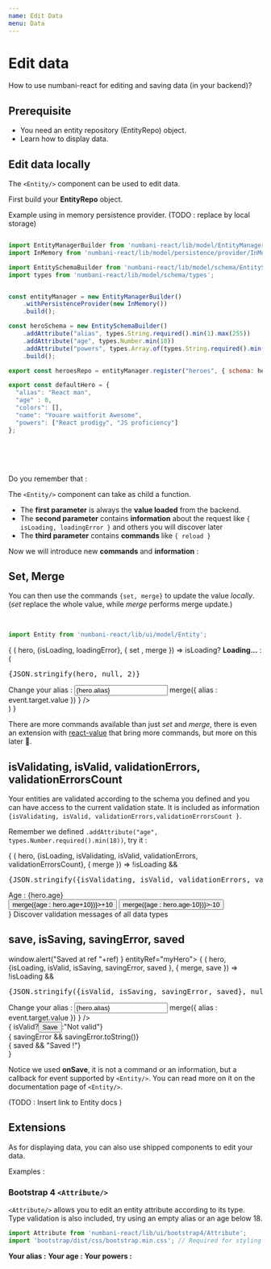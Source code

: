 ```yaml
---
name: Edit Data
menu: Data
---
```



# Edit data

How to use numbani-react for editing and saving data (in your backend)?

## Prerequisite

- <Link to="docs-data-concepts">You need an entity repository (EntityRepo) object.</Link>
- <Link to="docs-data-display-entity">Learn how to display data.</Link>

## Edit data locally

The `<Entity/>` component can be used to edit data.

First build your **EntityRepo** object.

Example using in memory persistence provider. (TODO : replace by local storage)

```javascript

import EntityManagerBuilder from 'numbani-react/lib/model/EntityManagerBuilder';
import InMemory from 'numbani-react/lib/model/persistence/provider/InMemory';

import EntitySchemaBuilder from 'numbani-react/lib/model/schema/EntitySchemaBuilder';
import types from 'numbani-react/lib/model/schema/types';


const entityManager = new EntityManagerBuilder()
    .withPersistenceProvider(new InMemory())
    .build();

const heroSchema = new EntitySchemaBuilder()
    .addAttribute("alias", types.String.required().min(1).max(255))
    .addAttribute("age", types.Number.min(18))
    .addAttribute("powers", types.Array.of(types.String.required().min(1)))
    .build();

export const heroesRepo = entityManager.register("heroes", { schema: heroSchema });

export const defaultHero = {
  "alias": "React man",
  "age" : 0,
  "colors": [],
  "name": "Youare waitforit Awesome",
  "powers": ["React prodigy", "JS proficiency"]
};

```
<br/>


<br/>
<br/>

Do you remember that :

The `<Entity/>` component can take as child a function. 

- The **first parameter** is always the **value loaded** from the backend.
- The **second parameter** contains **information** about the request like `{ isLoading, loadingError }` and others you will discover later
- The **third parameter** contains **commands** like `{ reload }`

Now we will introduce new **commands** and **information** :

## Set, Merge

You can then use the commands `{set, merge}` to update the value *locally*.
(*set* replace the whole value, while *merge* performs merge update.)

<br/>

```javascript
import Entity from 'numbani-react/lib/ui/model/Entity';
```

<Playground>
<Entity repo={heroesRepo} 
defaultValue={defaultHero}>
{
( hero, {isLoading, loadingError}, { set , merge }) =>
isLoading? <b>Loading...</b> : (<div>
<pre>
{JSON.stringify(hero, null, 2)}
</pre>
<label>Change your alias : </label>
<input value={hero.alias} onChange={ event => merge({ alias : event.target.value }) } />
</div>
)
}
</Entity>
</Playground>

<br/>

There are more commands available than just *set* and *merge*, there is even an extension with [react-value](https://github.com/ianstormtaylor/react-values/blob/master/docs/reference.md#api-reference) that bring more commands, but more on this later 🤗.

## isValidating, isValid, validationErrors, validationErrorsCount

Your entities are validated according to the schema you defined and you can have access to the current validation state.
It is included as information `{isValidating, isValid, validationErrors,validationErrorsCount }`.

Remember we defined `.addAttribute("age", types.Number.required().min(18))`, try it :

<Playground>
<Entity repo={heroesRepo}
defaultValue={defaultHero}>
{
( hero, {isLoading, isValidating, isValid, validationErrors, validationErrorsCount}, { merge }) =>
!isLoading && <div>
<pre>
{JSON.stringify({isValidating, isValid, validationErrors, validationErrorsCount}, null, 2)}
</pre>
Age : {hero.age}
<br/>
<button onClick={()=>merge({age : hero.age+10})}>+10</button>
<button onClick={()=>merge({age : hero.age-10})}>-10</button>
</div>
}
</Entity>
</Playground>


<Link to="/docs-data-types">Discover validation messages of all data types</Link>

## save, isSaving, savingError, saved

<Playground>
<Entity repo={heroesRepo}
defaultValue={{ alias : "" }}
onSave={(ref) => window.alert("Saved at ref "+ref) }
entityRef="myHero">
{
( hero, {isLoading, isValid, isSaving, savingError, saved }, { merge, save }) =>
!isLoading && <div>
<pre>
{JSON.stringify({isValid, isSaving, savingError, saved}, null, 2)}
</pre>
<label>Change your alias : </label>
<input value={hero.alias} onChange={ event => merge({ alias : event.target.value }) } />
<br/>
{ isValid?<button onClick={save}>Save</button>:"Not valid"}
<br/>
{ savingError && savingError.toString()}
<br/>
{ saved && "Saved !"}
</div>
}
</Entity>
</Playground>

<br/>

Notice we used **onSave**, it is not a command or an information, but a callback for event supported by `<Entity/>`.
You can read more on it on the documentation page of `<Entity/>`.

(TODO : Insert link to Entity docs )

## Extensions

As for displaying data, you can also use shipped components to edit your data.

Examples :

### Bootstrap 4 `<Attribute/>`

`<Attribute/>` allows you to edit an entity attribute according to its type.
Type validation is also included, try using an empty alias or an age below 18.

```javascript
import Attribute from 'numbani-react/lib/ui/bootstrap4/Attribute';
import 'bootstrap/dist/css/bootstrap.min.css'; // Required for styling
```

<Playground>
<Entity repo={heroesRepo}
entityRef="myHero"
defaultValue={{
}}>
<b>Your alias :</b>
<Attribute name="alias" edit />
<b>Your age :</b>
<Attribute name="age" edit />
<b>Your powers :</b>
<Attribute name="powers" edit/>

</Entity>
</Playground>





